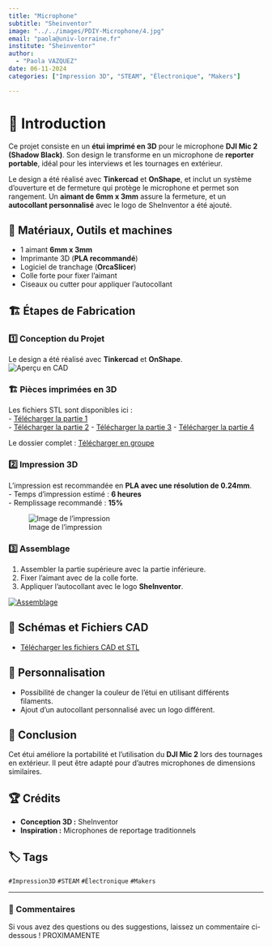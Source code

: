 ```yaml
---
title: "Microphone"
subtitle: "Sheinventor"  
image: "../../images/PDIY-Microphone/4.jpg" 
email: "paola@univ-lorraine.fr"
institute: "Sheinventor"
author: 
  - "Paola VAZQUEZ"
date: 06-11-2024
categories: ["Impression 3D", "STEAM", "Électronique", "Makers"]

--- 
```




# 📖 Introduction  
Ce projet consiste en un **étui imprimé en 3D** pour le microphone **DJI Mic 2 (Shadow Black)**. Son design le transforme en un microphone de **reporter portable**, idéal pour les interviews et les tournages en extérieur.

Le design a été réalisé avec **Tinkercad** et **OnShape**, et inclut un système d’ouverture et de fermeture qui protège le microphone et permet son rangement. Un **aimant de 6mm x 3mm** assure la fermeture, et un **autocollant personnalisé** avec le logo de SheInventor a été ajouté.

## 🔧 Matériaux, Outils et machines

- 1 aimant **6mm x 3mm**  
- Imprimante 3D (**PLA recommandé**)  
- Logiciel de tranchage (**OrcaSlicer**)  
- Colle forte pour fixer l’aimant  
- Ciseaux ou cutter pour appliquer l’autocollant  

## 🏗️ Étapes de Fabrication  

### 1️⃣ Conception du Projet  
Le design a été réalisé avec **Tinkercad** et **OnShape**.  
![Aperçu en CAD](../../images/PDIY-Microphone/1.png)  

### 🏗️ Pièces imprimées en 3D 
Les fichiers STL sont disponibles ici :  
- [Télécharger la partie 1](https://drive.google.com/file/d/18BmyF0Pia6MPBVaYFRe550PvSUsv2OGQ/view?usp=drive_link)  
- [Télécharger la partie 2](https://drive.google.com/file/d/1DsPk-gONwpZGSa9vjUfDN_fXeru7q4Pi/view?usp=drive_link) 
- [Télécharger la partie 3](https://drive.google.com/file/d/1nAEq9DepLeji0d-v5YvX4HWgpP0WNXPi/view?usp=drive_link) 
- [Télécharger la partie 4](https://drive.google.com/file/d/1VLCRW75n4gZEFeKWABxio6bnA7zipqFs/view?usp=drive_link)  

Le dossier complet : [Télécharger en groupe](https://drive.google.com/drive/folders/1UTIPr3aVVn0135L0d1gQ1yUGxHgaB4Y-?usp=sharing)

### 2️⃣ Impression 3D  
L’impression est recommandée en **PLA avec une résolution de 0.24mm**.  
- Temps d’impression estimé : **6 heures**  
- Remplissage recommandé : **15%**  

![Image de l’impression](../../images/PDIY-Microphone/2.png)

### 3️⃣ Assemblage  
1. Assembler la partie supérieure avec la partie inférieure.  
2. Fixer l’aimant avec de la colle forte.  
3. Appliquer l’autocollant avec le logo **SheInventor**.  

[![Assemblage](../../images/PDIY-Microphone/4.jpg)](https://drive.google.com/drive/folders/1UTIPr3aVVn0135L0d1gQ1yUGxHgaB4Y-?usp=sharing)  

## 📜 Schémas et Fichiers CAD  
- [Télécharger les fichiers CAD et STL](https://drive.google.com/drive/folders/1UTIPr3aVVn0135L0d1gQ1yUGxHgaB4Y-?usp=sharing)  

## 🎨 Personnalisation  
- Possibilité de changer la couleur de l’étui en utilisant différents filaments.  
- Ajout d’un autocollant personnalisé avec un logo différent.  

## 🏁 Conclusion  
Cet étui améliore la portabilité et l’utilisation du **DJI Mic 2** lors des tournages en extérieur. Il peut être adapté pour d’autres microphones de dimensions similaires.  

## 🏆 Crédits  
- **Conception 3D :** SheInventor  
- **Inspiration :** Microphones de reportage traditionnels  

## 🏷️ Tags  
`#Impression3D` `#STEAM` `#Électronique` `#Makers`  

---
### 💬 Commentaires  
Si vous avez des questions ou des suggestions, laissez un commentaire ci-dessous ! 
PROXIMAMENTE 